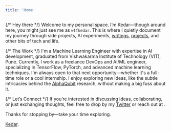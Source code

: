 ```yaml
---
title: 'Home'
---
```



{/* Hey there */}
Welcome to my personal space. I’m Kedar—though around here, you might just see me as `wtfkedar`. This is where I quietly document my journey through side projects, AI experiments, [writings](/blog), [projects](/projects), and other bits of tech and life.

{/* The Work */}
I'm a Machine Learning Engineer with expertise in AI development, graduated from Vishwakarma Institute of Technology (VIT), Pune. Currently, I work as a freelance DevOps and AI/ML engineer, specializing in TensorFlow, PyTorch, and advanced machine learning techniques. I'm always open to that next opportunity—whether it's a full-time role or a cool internship. I enjoy exploring new ideas, like the subtle intricacies behind the [AlphaQubit](https://blog.google/technology/google-deepmind/alphaqubit-quantum-error-correction/) research, without making a big fuss about it.

{/* Let’s Connect */}
If you’re interested in discussing ideas, collaborating, or just exchanging thoughts, feel free to drop by my [Twitter](https://twitter.com/wtfkedar) or reach out at <RevealMail placeholder="my email" isLink={true} />.

Thanks for stopping by—take your time exploring.

[Kedar](/).
